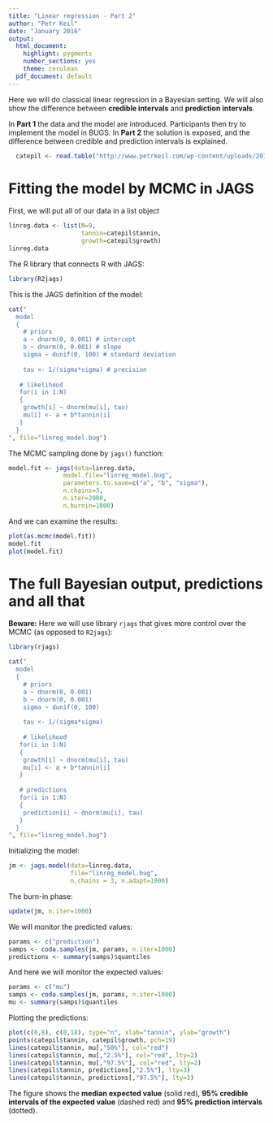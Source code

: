 ```yaml
---
title: "Linear regression - Part 2"
author: "Petr Keil"
date: "January 2016"
output:
  html_document:
    highlight: pygments
    number_sections: yes
    theme: cerulean
  pdf_document: default
---
```


Here we will do classical linear regression in a Bayesian setting. We will also show the difference between **credible intervals** and  **prediction intervals**.

In **Part 1** the data and the model are introduced. Participants then try to implement the model in BUGS. In **Part 2** the solution is exposed, and the difference between credible and prediction intervals is explained.

```r
  catepil <- read.table("http://www.petrkeil.com/wp-content/uploads/2016/01/regression.txt", sep="\t", header=TRUE)
```

# Fitting the model by MCMC in JAGS

First, we will put all of our data in a list object

```r
linreg.data <- list(N=9,
                    tannin=catepil$tannin,
                    growth=catepil$growth)
linreg.data

```

The R library that connects R with JAGS:

```r
library(R2jags)
```

This is the JAGS definition of the model:

```r
cat("
  model
  {
    # priors
    a ~ dnorm(0, 0.001) # intercept
    b ~ dnorm(0, 0.001) # slope
    sigma ~ dunif(0, 100) # standard deviation
  
    tau <- 1/(sigma*sigma) # precision
    
   # likelihood
   for(i in 1:N)
   {
    growth[i] ~ dnorm(mu[i], tau)
    mu[i] <- a + b*tannin[i]
   }
  }
", file="linreg_model.bug")
```

The MCMC sampling done by ```jags()``` function:

```r
model.fit <- jags(data=linreg.data, 
               model.file="linreg_model.bug",
               parameters.to.save=c("a", "b", "sigma"),
               n.chains=3,
               n.iter=2000,
               n.burnin=1000)
```

And we can examine the results:

```r
plot(as.mcmc(model.fit))
model.fit
plot(model.fit)
```

# The full Bayesian output, predictions and all that

**Beware:** Here we will use library ```rjags``` that gives more control over the MCMC (as opposed to ```R2jags```):

```r
library(rjags)

cat("
  model
  {
    # priors
    a ~ dnorm(0, 0.001)
    b ~ dnorm(0, 0.001)
    sigma ~ dunif(0, 100)
  
    tau <- 1/(sigma*sigma)
    
    # likelihood
   for(i in 1:N)
   {
    growth[i] ~ dnorm(mu[i], tau)
    mu[i] <- a + b*tannin[i]
   }
  
   # predictions
   for(i in 1:N)
   {
    prediction[i] ~ dnorm(mu[i], tau) 
   }
  }
", file="linreg_model.bug")
```

Initializing the model:

```r
jm <- jags.model(data=linreg.data, 
                 file="linreg_model.bug",
                 n.chains = 3, n.adapt=1000)
```

The burn-in phase:

```r
update(jm, n.iter=1000)
```

We will monitor the predicted values:

```r
params <- c("prediction")
samps <- coda.samples(jm, params, n.iter=1000)     
predictions <- summary(samps)$quantiles
```

And here we will monitor the expected values:

```r
params <- c("mu")
samps <- coda.samples(jm, params, n.iter=1000)     
mu <- summary(samps)$quantiles
```

Plotting the predictions:

```r
plot(c(0,8), c(0,18), type="n", xlab="tannin", ylab="growth")
points(catepil$tannin, catepil$growth, pch=19)
lines(catepil$tannin, mu[,"50%"], col="red")
lines(catepil$tannin, mu[,"2.5%"], col="red", lty=2)
lines(catepil$tannin, mu[,"97.5%"], col="red", lty=2)
lines(catepil$tannin, predictions[,"2.5%"], lty=3)
lines(catepil$tannin, predictions[,"97.5%"], lty=3)
```

The figure shows the **median expected value** (solid red), **95% credible intervals of the expected value** (dashed red) and **95% prediction intervals** (dotted). 

